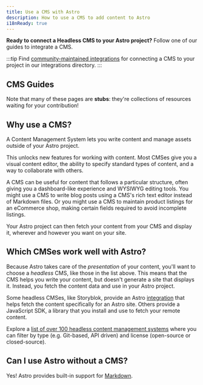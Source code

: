 ```yaml
---
title: Use a CMS with Astro
description: How to use a CMS to add content to Astro
i18nReady: true
---
```



**Ready to connect a Headless CMS to your Astro project?** Follow one of our guides to integrate a CMS.

:::tip
Find [community-maintained integrations](https://astro.build/integrations/?search=cms) for connecting a CMS to your project in our integrations directory. 
:::

## CMS Guides

Note that many of these pages are **stubs**: they're collections of resources waiting for your contribution!



## Why use a CMS?

A Content Management System lets you write content and manage assets outside of your Astro project.

This unlocks new features for working with content. Most CMSes give you a visual content editor, the ability to specify standard types of content, and a way to collaborate with others. 

A CMS can be useful for content that follows a particular structure, often giving you a dashboard-like experience and WYSIWYG editing tools. You might use a CMS to write blog posts using a CMS's rich text editor instead of Markdown files. Or you might use a CMS to maintain product listings for an eCommerce shop, making certain fields required to avoid incomplete listings. 

Your Astro project can then fetch your content from your CMS and display it, wherever and however you want on your site.


## Which CMSes work well with Astro?

Because Astro takes care of the _presentation_ of your content, you'll want to choose a _headless_ CMS, like those in the list above. This means that the CMS helps you write your content, but doesn't generate a site that displays it. Instead, you fetch the content data and use in your Astro project. 

Some headless CMSes, like Storyblok, provide an Astro [integration](/en/guides/integrations-guide/) that helps fetch the content specifically for an Astro site. Others provide a JavaScript SDK, a library that you install and use to fetch your remote content.

<ReadMore> Explore a [list of over 100 headless content management systems](https://jamstack.org/headless-cms/) <Badge text="External" /> where you can filter by type (e.g. Git-based, API driven) and license (open-source or closed-source).</ReadMore>

## Can I use Astro without a CMS?

Yes! Astro provides built-in support for [Markdown](/en/guides/markdown-content/).
